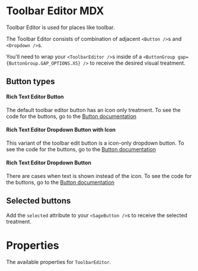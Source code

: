 

<Meta
  title="Sage/ToolbarEditor"
  component={ToolbarEditor}
/>

# Toolbar Editor MDX
<Canvas>
  <Story story={Stories.Default} />
</Canvas>

Toolbar Editor is used for places like toolbar.

The Toolbar Editor consists of combination of adjacent `<Button />`s and `<Dropdown />`s.

You'll need to wrap your `<ToolbarEditor />`s inside of a `<ButtonGroup gap={ButtonGroup.GAP_OPTIONS.XS} />` to receive the desired visual treatment.


## Button types
#### Rich Text Editor Button
The default toolbar editor button has an icon only treatment. To see the code for the buttons, go to the [Button documentation](?path=/docs/sage-button--rich-text-editor)

<Story id="sage-button--rich-text-editor" />

#### Rich Text Editor Dropdown Button with Icon
This variant of the toolbar edit button is a icon-only dropdown button. To see the code for the buttons, go to the [Button documentation](?path=/docs/sage-button--rich-text-editor)

<Story id="sage-button--rich-text-editor-icon-and-arrow" />

#### Rich Text Editor Dropdown Button
There are cases when text is shown instead of the icon. To see the code for the buttons, go to the [Button documentation](?path=/docs/sage-dropdown--rich-text-editor-icon-only)

<Story id="sage-button--rich-text-editor-words-and-arrow" />

## Selected buttons
Add the `selected` attribute to your `<SageButton />`s to receive the selected treatment.

# Properties
The available properties for `ToolbarEditor`.

<ArgsTable of={ToolbarEditor} />
